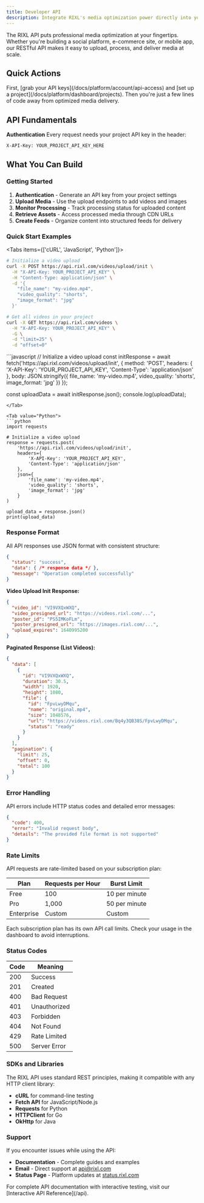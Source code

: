 ```yaml
---
title: Developer API
description: Integrate RIXL's media optimization power directly into your applications. Clean REST APIs, comprehensive SDKs, and everything you need to build amazing media experiences.
---
```



The RIXL API puts professional media optimization at your fingertips. Whether you're building a social platform, e-commerce site, or mobile app, our RESTful API makes it easy to upload, process, and deliver media at scale.

## Quick Actions

<div className="grid gap-6 sm:grid-cols-2 lg:grid-cols-3">
  <InteractiveCard
    title="Get API Keys"
    description="Generate secure project keys for API access."
    href="/docs/platform/account/api-access"
    icon="Key"
  />
  <InteractiveCard
    title="Create Project"
    description="Set up a new project for organizing your media."
    href="/docs/platform/dashboard/projects/create-project"
    icon="FolderPlus"
  />
  <InteractiveCard
    title="Interactive API Reference"
    description="Complete API documentation with live testing interface."
    href="/api"
    icon="Code"
  />
</div>

<Callout type="tip" title="Ready to integrate?">
  First, [grab your API keys](/docs/platform/account/api-access) and [set up a project](/docs/platform/dashboard/projects). Then you're just a few lines of code away from optimized media delivery.
</Callout>

## API Fundamentals

<div className="grid gap-6 sm:grid-cols-2 lg:grid-cols-4 mt-6">
  <InfoCard
    title="Base URL"
    description="https://api.rixl.com"
    icon="Globe"
  />
  <InfoCard
    title="Authentication"
    description="X-API-Key header with project key"
    icon="Shield"
  />
  <InfoCard
    title="Format"
    description="JSON requests and responses"
    icon="FileText"
  />
  <InfoCard
    title="Rate Limits"
    description="1000 requests/minute per key"
    icon="Zap"
  />
</div>

**Authentication**
Every request needs your project API key in the header:
```
X-API-Key: YOUR_PROJECT_API_KEY_HERE
```

## What You Can Build

<div className="grid gap-6 sm:grid-cols-2 lg:grid-cols-3 mt-6">
  <InfoCard
    title="Smart Media Uploads"
    description="Drop any video or image into RIXL and get back multiple optimized formats, perfect for any device or connection."
    icon="Upload"
  />
  <InfoCard
    title="Dynamic Content Feeds"
    description="Create social-style feeds that automatically update as you add content. Perfect for user-generated content platforms."
    icon="Activity"
  />
  <InfoCard
    title="Real-time Processing"
    description="Track upload progress, monitor transcoding status, and get notified when your media is ready for delivery."
    icon="Monitor"
  />
  <InfoCard
    title="Global Media Delivery"
    description="Access your optimized assets through our global CDN with automatic edge caching and real-time transformations."
    icon="Zap"
  />
  <InfoCard
    title="Web Applications"
    description="Direct media uploads, real-time processing status, and CDN delivery integration for seamless user experiences."
    icon="Monitor"
  />
  <InfoCard
    title="Mobile Apps"
    description="Secure backend integration for user-generated content and automatic media optimization on any device."
    icon="Smartphone"
  />
</div>

### Getting Started

1. **Authentication** - Generate an API key from your project settings
2. **Upload Media** - Use the upload endpoints to add videos and images
3. **Monitor Processing** - Track processing status for uploaded content
4. **Retrieve Assets** - Access processed media through CDN URLs
5. **Create Feeds** - Organize content into structured feeds for delivery

### Quick Start Examples

<Tabs items={['cURL', 'JavaScript', 'Python']}>
<Tab value="cURL">
```bash
# Initialize a video upload
curl -X POST https://api.rixl.com/videos/upload/init \
  -H "X-API-Key: YOUR_PROJECT_API_KEY" \
  -H "Content-Type: application/json" \
  -d '{
    "file_name": "my-video.mp4",
    "video_quality": "shorts",
    "image_format": "jpg"
  }'

# Get all videos in your project
curl -X GET https://api.rixl.com/videos \
  -H "X-API-Key: YOUR_PROJECT_API_KEY" \
  -G \
  -d "limit=25" \
  -d "offset=0"
```
</Tab>

<Tab value="JavaScript">
```javascript
// Initialize a video upload
const initResponse = await fetch('https://api.rixl.com/videos/upload/init', {
  method: 'POST',
  headers: {
    'X-API-Key': 'YOUR_PROJECT_API_KEY',
    'Content-Type': 'application/json'
  },
  body: JSON.stringify({
    file_name: 'my-video.mp4',
    video_quality: 'shorts',
    image_format: 'jpg'
  })
});

const uploadData = await initResponse.json();
console.log(uploadData);
```
</Tab>

<Tab value="Python">
```python
import requests

# Initialize a video upload
response = requests.post(
    'https://api.rixl.com/videos/upload/init',
    headers={
        'X-API-Key': 'YOUR_PROJECT_API_KEY',
        'Content-Type': 'application/json'
    },
    json={
        'file_name': 'my-video.mp4',
        'video_quality': 'shorts',
        'image_format': 'jpg'
    }
)

upload_data = response.json()
print(upload_data)
```
</Tab>
</Tabs>

### Response Format

All API responses use JSON format with consistent structure:

```json
{
  "status": "success",
  "data": { /* response data */ },
  "message": "Operation completed successfully"
}
```

**Video Upload Init Response:**
```json
{
  "video_id": "VI9VXQxWXQ",
  "video_presigned_url": "https://videos.rixl.com/...",
  "poster_id": "PS5IMKoFLm", 
  "poster_presigned_url": "https://images.rixl.com/...",
  "upload_expires": 1640995200
}
```

**Paginated Response (List Videos):**
```json
{
  "data": [
    {
      "id": "VI9VXQxWXQ",
      "duration": 30.5,
      "width": 1920,
      "height": 1080,
      "file": {
        "id": "FpvLwyDMqu",
        "name": "original.mp4",
        "size": 1048576,
        "url": "https://videos.rixl.com/Bq4y3QB38S/FpvLwyDMqu",
        "status": "ready"
      }
    }
  ],
  "pagination": {
    "limit": 25,
    "offset": 0,
    "total": 100
  }
}
```

### Error Handling

API errors include HTTP status codes and detailed error messages:

```json
{
  "code": 400,
  "error": "Invalid request body",
  "details": "The provided file format is not supported"
}
```

### Rate Limits

API requests are rate-limited based on your subscription plan:

| Plan       | Requests per Hour | Burst Limit   |
|------------|-------------------|---------------|
| Free       | 100               | 10 per minute |
| Pro        | 1,000             | 50 per minute |
| Enterprise | Custom            | Custom        |

<Callout type="warning">
  Each subscription plan has its own API call limits. Check your usage in the dashboard to avoid interruptions.
</Callout>

### Status Codes

| Code | Meaning      |
|------|--------------|
| 200  | Success      |
| 201  | Created      |
| 400  | Bad Request  |
| 401  | Unauthorized |
| 403  | Forbidden    |
| 404  | Not Found    |
| 429  | Rate Limited |
| 500  | Server Error |

### SDKs and Libraries

The RIXL API uses standard REST principles, making it compatible with any HTTP client library:

- **cURL** for command-line testing
- **Fetch API** for JavaScript/Node.js
- **Requests** for Python
- **HTTPClient** for Go
- **OkHttp** for Java

### Support

If you encounter issues while using the API:

- **Documentation** - Complete guides and examples
- **Email** - Direct support at [api@rixl.com](mailto:api@rixl.com)
- **Status Page** - Platform updates at [status.rixl.com](https://status.rixl.com)

<Callout type="info">
  For complete API documentation with interactive testing, visit our [Interactive API Reference](/api).
</Callout>
